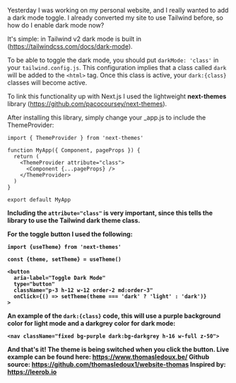 Yesterday I was working on my personal website, and I really wanted to add a dark mode toggle.
I already converted my site to use Tailwind before, so how do I enable dark mode now?

It's simple: in Tailwind v2 dark mode is built in (https://tailwindcss.com/docs/dark-mode).

To be able to toggle the dark mode, you should put `darkMode: 'class'` in your `tailwind.config.js`. 
This configuration implies that a class called `dark` will be added to the `<html>` tag. 
Once this class is active, your `dark:{class}` classes will become active.

To link this functionality up with Next.js I used the lightweight <b>next-themes</b> library (https://github.com/pacocoursey/next-themes). 

After installing this library, simply change your _app.js to include the ThemeProvider:
```react
import { ThemeProvider } from 'next-themes'

function MyApp({ Component, pageProps }) {
  return (
    <ThemeProvider attribute="class">
      <Component {...pageProps} />
    </ThemeProvider>
  )
}

export default MyApp
```

<b>Including the `attribute="class"` is very important, since this tells the library to use the Tailwind dark theme class.<b>

For the toggle button I used the following:
```react
import {useTheme} from 'next-themes'

const {theme, setTheme} = useTheme()

<button
  aria-label="Toggle Dark Mode"
  type="button"
  className="p-3 h-12 w-12 order-2 md:order-3"
  onClick={() => setTheme(theme === 'dark' ? 'light' : 'dark')}
>
```

An example of the `dark:{class}` code, this will use a purple background color for light mode and a darkgrey color for dark mode:
```react
<nav className="fixed bg-purple dark:bg-darkgrey h-16 w-full z-50">
```

And that's it! The theme is being switched when you click the button. 
Live example can be found here: https://www.thomasledoux.be/
Github source: https://github.com/thomasledoux1/website-thomas
Inspired by: https://leerob.io
